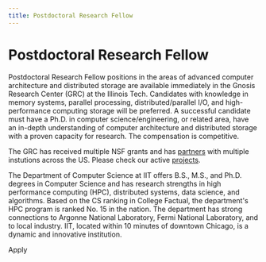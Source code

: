 ```yaml
---
title: Postdoctoral Research Fellow
---
```



# Postdoctoral Research Fellow

Postdoctoral Research Fellow positions in the areas of advanced computer architecture and
distributed storage are available immediately in the Gnosis Research Center (GRC)
at the Illinois Tech. Candidates with knowledge in memory systems, parallel processing,
distributed/parallel I/O, and high-performance computing storage will be preferred.
A successful candidate must have a Ph.D. in computer science/engineering, or related
area, have an in-depth understanding of computer architecture and distributed storage
with a proven capacity for research. The compensation is competitive.

The GRC has received multiple NSF grants and has [partners](/network) with multiple instutions
across the US. Please check our active [projects](/research/projects).

The Department of Computer Science at IIT offers B.S., M.S., and Ph.D. degrees in Computer
Science and has research strengths in high performance computing (HPC), distributed systems,
data science, and algorithms. Based on the CS ranking in College Factual, the department's HPC
program is ranked No. 15 in the nation. The department has strong connections to Argonne
National Laboratory, Fermi National Laboratory, and to local industry. IIT, located within
10 minutes of downtown Chicago, is a dynamic and innovative institution.

<Link
  className="button button--lg button--primary"
  href="https://forms.office.com/r/fcyp9vJGnM"
>
  Apply
</Link>
